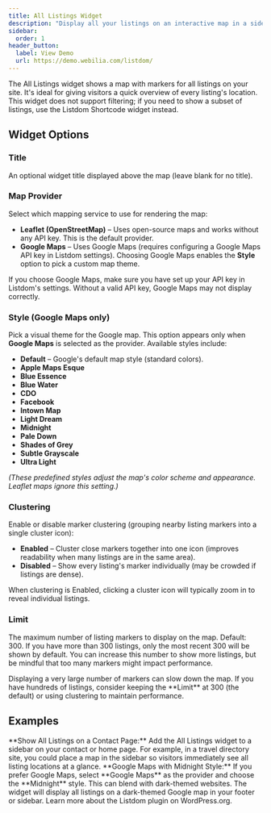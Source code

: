 ```yaml
---
title: All Listings Widget
description: "Display all your listings on an interactive map in a sidebar or widget area."
sidebar:
  order: 1
header_button:
  label: View Demo
  url: https://demo.webilia.com/listdom/
---
```



The All Listings widget shows a map with markers for all listings on your site. It's ideal for giving visitors a quick overview of every listing's location. This widget does not support filtering; if you need to show a subset of listings, use the Listdom Shortcode widget instead.

## Widget Options

### Title
An optional widget title displayed above the map (leave blank for no title).

### Map Provider
Select which mapping service to use for rendering the map:

- **Leaflet (OpenStreetMap)** <Badge text="Default" /> – Uses open-source maps and works without any API key. This is the default provider.
- **Google Maps** – Uses Google Maps (requires configuring a Google Maps API key in Listdom settings). Choosing Google Maps enables the **Style** option to pick a custom map theme.

<Aside type="note">
If you choose Google Maps, make sure you have set up your API key in Listdom's settings. Without a valid API key, Google Maps may not display correctly.
</Aside>

### Style (Google Maps only)
Pick a visual theme for the Google map. This option appears only when **Google Maps** is selected as the provider. Available styles include:

- **Default** – Google's default map style (standard colors).
- **Apple Maps Esque**
- **Blue Essence**
- **Blue Water**
- **CDO**
- **Facebook**
- **Intown Map**
- **Light Dream**
- **Midnight**
- **Pale Down**
- **Shades of Grey**
- **Subtle Grayscale**
- **Ultra Light**

*(These predefined styles adjust the map's color scheme and appearance. Leaflet maps ignore this setting.)*

### Clustering
Enable or disable marker clustering (grouping nearby listing markers into a single cluster icon):

- **Enabled** <Badge text="Default" /> – Cluster close markers together into one icon (improves readability when many listings are in the same area).
- **Disabled** – Show every listing's marker individually (may be crowded if listings are dense).

When clustering is Enabled, clicking a cluster icon will typically zoom in to reveal individual listings.

### Limit
The maximum number of listing markers to display on the map. Default: 300. If you have more than 300 listings, only the most recent 300 will be shown by default. You can increase this number to show more listings, but be mindful that too many markers might impact performance.

<Aside type="caution">
Displaying a very large number of markers can slow down the map. If you have hundreds of listings, consider keeping the **Limit** at 300 (the default) or using clustering to maintain performance.
</Aside>

## Examples

<CardGrid>
  <Card>
    **Show All Listings on a Contact Page:** Add the All Listings widget to a sidebar on your contact or home page. For example, in a travel directory site, you could place a map in the sidebar so visitors immediately see all listing locations at a glance.
  </Card>
  <Card>
    **Google Maps with Midnight Style:** If you prefer Google Maps, select **Google Maps** as the provider and choose the **Midnight** style. This can blend with dark-themed websites. The widget will display all listings on a dark-themed Google map in your footer or sidebar.
  </Card>
</CardGrid>

<LinkCard href="https://wordpress.org/plugins/listdom/" title="Listdom WordPress Plugin">
Learn more about the Listdom plugin on WordPress.org.
</LinkCard>
